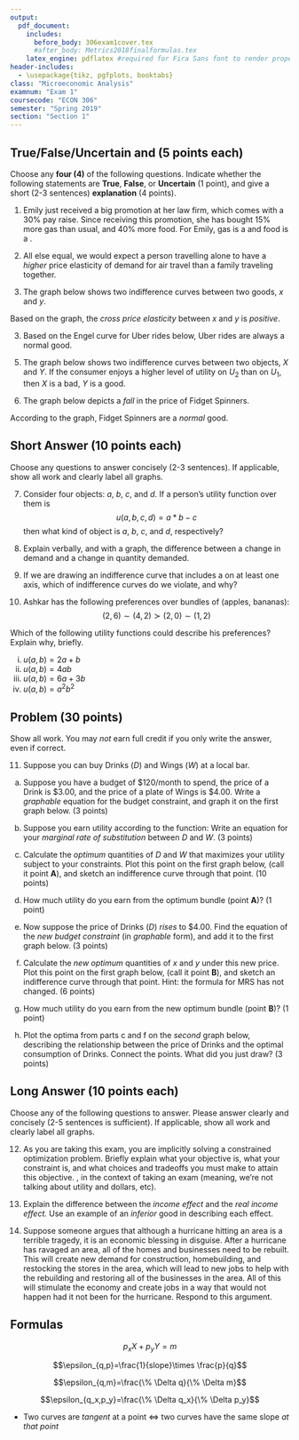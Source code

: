 ```yaml
---
output:
  pdf_document:
    includes:
      before_body: 306exam1cover.tex 
      #after_body: Metrics2018finalformulas.tex
    latex_engine: pdflatex #required for Fira Sans font to render properly 
header-includes:
  - \usepackage{tikz, pgfplots, booktabs}
class: "Microeconomic Analysis"
examnum: "Exam 1"
coursecode: "ECON 306"
semester: "Spring 2019"
section: "Section 1"
---
```


## True/False/Uncertain and \emph{Explain} (5 points each)

Choose any **four (4)** of the following questions. Indicate whether the following statements are **True**, **False**, or **Uncertain** (1 point), and give a short (2-3 sentences) **explanation** (4 points).

1. Emily just received a big promotion at her law firm, which comes with a 30\% pay raise. Since receiving this promotion, she has bought 15\% more gas than usual, and 40\% more food. For Emily, gas is a \emph{necessity good} and food is a \emph{luxury good}.  

\vspace{2in}

2. All else equal, we would expect a person travelling alone to have a *higher* price elasticity of demand for air travel than a family traveling together. 


\clearpage 

3. The graph below shows two indifference curves between two goods, $x$ and $y$. 
	
\begin{figure}[h!]\scriptsize 
		\centering 
					\begin{tikzpicture}[scale=.4]
			\draw[->] (0,0) -- (11,0) coordinate (x axis) node[right]{$x$};
 			\draw[->] (0,0) -- (0,11) coordinate (y axis) node[above]{$y$};
			\draw[ultra thick] (0,8)--node[above]{$u_2$}(8,0);
			\draw[ultra thick] (0,6)--node[above]{$u_1$}(6,0);
		\end{tikzpicture}
\end{figure}

Based on the graph, the *cross price elasticity* between $x$ and $y$ is *positive*.


\vspace{2in}

3. Based on the Engel curve for Uber rides below, Uber rides are always a normal good.

\begin{figure}[h!]
\centering 
		\begin{tikzpicture}[scale=.06]
			\draw[->] (0,0) -- (110,0) coordinate (x axis) node[right]{Uber Rides};
 			\draw[->] (0,0) -- (0,110) coordinate (y axis) node[above]{Income Per Week (\$)};
				\draw[xstep=10cm, ystep=10cm, black, dotted] (0,0) grid (100,100); 
				 				\foreach \x/\xtext in { 0,10, 20,..., 100} 
 					\draw (\x,1pt) -- (\x,-1pt) node[anchor=north] {$\xtext$};
				\foreach \y/\ytext in { 10,20,..., 100} 
					\draw (1pt,\y) -- (-1pt,\y) node[anchor=east] {$\ytext$};
			\draw[ultra thick] (0,0)--(20,30)--(70,40)--(60,60)--(20,80)--(10,100);
 		\end{tikzpicture}
\end{figure}
 

\clearpage


\vspace{2in}

5. The graph below shows two indifference curves between two objects, $X$ and $Y$. If the consumer enjoys a higher level of utility on $U_2$ than on $U_1$, then $X$ is a bad, $Y$ is a good.

\begin{figure}[h!]\scriptsize 
		\centering 
			\begin{tikzpicture}[scale=.4]
			\draw[->] (0,0) -- (11,0) coordinate (x axis) node[right]{X};
 			\draw[->] (0,0) -- (0,11) coordinate (y axis) node[above]{Y};
			\draw[ultra thick] (1,1) to[out=90, in=180] (10,10)node[right]{$U_1$};
			\draw[ultra thick, dotted] (3,1) to[out=90, in=180] (10,8)node[right]{$U_2$};
 		\end{tikzpicture}
	\end{figure}


\vspace{2in}

6. The graph below depicts a *fall* in the price of Fidget Spinners.

\begin{figure}[h!]
\centering 
\scriptsize
	\begin{tikzpicture} 
	\begin{axis}[%clip=false,
		axis lines=middle, 
		enlarge x limits={rel=0.1, upper},
		enlarge y limits={rel=0.1, upper},
		every axis y label/.style={at={(axis description cs:-0.2,0.5)},rotate=90,anchor=north},
		every axis x label/.style={at={(axis description cs:0.5,-0.1)},anchor=north},
	%legend pos=outer north east,
	xlabel=Fidget Spinners,
	ylabel=Oranges,
	shader=flat,
	xtick={0,10, 20,...,60},
	ytick={0,10,20,...,60},
	grid=major,
	ymin=0,
	xmin=0,
	ymax=60,
	xmax=60,
]
	\addplot[domain=0:60, samples=25, very thick]{150/(x)};
	\addplot[domain=0:60, samples=25, very thick]{150/(x)+15.5};
	\draw[very thick] (axis cs:0,30)--(axis cs:20,0);
	\draw[very thick, dashed] (axis cs:0,30)--(axis cs:60,8);
	\draw[very thick, dashed] (axis cs:0,15)--(axis cs:40,0);
	\draw[fill=black] (axis cs:10,15)circle(0.075cm);
	\draw[fill=black] (axis cs:20,7.5)circle(0.075cm);
	\draw[fill=black] (axis cs:17,24)circle(0.075cm);
\end{axis}
\end{tikzpicture}
\end{figure}

According to the graph, Fidget Spinners are a *normal* good. 

\vspace{2in}

\clearpage

## Short Answer (10 points each)

Choose any \textbf{three (3)} questions to answer concisely (2-3 sentences). If applicable, show all work and clearly label all graphs.

7. Consider four objects: $a$, $b$, $c$, and $d$. If a person's utility function over them is
$$u(a,b,c,d)=a*b-c$$
then what kind of object is $a$, $b$, $c$, and $d$, respectively?


\vspace{3in}

8. Explain verbally, and with a graph, the difference between a change in demand and a change in quantity demanded.

\clearpage

9. If we are drawing an indifference curve that includes a \emph{bad} on at least one axis, which \emph{assumption(s)} of indifference curves do we violate, and why?

\vspace{3in}

10. Ashkar has the following preferences over bundles of (apples, bananas):
$$(2,6) \sim (4,2) \succ (2,0) \sim (1,2)$$

Which of the following utility functions could describe his preferences? Explain why, briefly. 

i. $u(a,b) = 2a+b$
ii. $u(a,b) = 4ab$
iii. $u(a,b) = 6a+3b$
iv. $u(a,b) = a^{2} b^{2}$


\clearpage

## Problem (30 points)

Show all work. You may *not* earn full credit if you only write the answer, even if correct.

11. Suppose you can buy Drinks ($D$) and Wings ($W$) at a local bar.

a. Suppose you have a budget of \$120/month to spend, the price of a Drink is \$3.00, and the price of a plate of Wings is \$4.00. Write a *graphable* equation for the budget constraint, and graph it on the first graph below. (3 points)

b. Suppose you earn utility according to the function:
\vspace{-0.5cm}\begin{align*}
u(D,W)&=DW\\
MU_D&=W\\
MU_W&=D\\
\end{align*}\vspace{-0.5cm}
Write an equation for your *marginal rate of substitution* between $D$ and $W$.  (3 points)

c. Calculate the *optimum* quantities of $D$ and $W$ that maximizes your utility subject to your constraints. Plot this point on the first graph below, (call it point **A**), and sketch an indifference curve through that point. (10 points)

d. How much utility do you earn from the optimum bundle (point **A**)? (1 point)

e. Now suppose the price of Drinks ($D$) *rises* to \$4.00. Find the equation of the *new budget constraint* (in *graphable* form), and add it to the first graph below. (3 points)

f. Calculate the *new optimum* quantities of $x$ and $y$ under this new price. Plot this point on the first graph below, (call it point **B**), and sketch an indifference curve through that point. Hint: the formula for MRS has not changed. (6 points)

g. How much utility do you earn from the new optimum bundle (point **B**)? (1 point)

h. Plot the optima from parts c and f on the *second* graph below, describing the relationship between the price of Drinks and the optimal consumption of Drinks. Connect the points. What did you just draw? (3 points)

\begin{figure}[h!]
	\centering 
			\begin{tikzpicture}[scale=0.9] 
	\begin{axis}[%clip=false,
		axis lines=middle, 
		enlarge x limits={rel=0.1, upper},
		enlarge y limits={rel=0.1, upper},
		every axis y label/.style={at={(axis description cs:-0.2,0.5)},rotate=90,anchor=north},
		every axis x label/.style={at={(axis description cs:0.5,-0.1)},anchor=north},
	%legend pos=outer north east,
	xlabel=Drinks ($D$),
	ylabel=Wings ($W$),
	shader=flat,
	xtick={0,5,...,50},
	ytick={0,5,...,50},
	grid=major,
	ymin=0,
	xmin=0,
	ymax=50,
	xmax=50,
]
	\addplot[very thick, color=blue, domain=0:6, opacity=0]{x};
\end{axis}
\end{tikzpicture}
		\begin{tikzpicture}[scale=0.9] 
	\begin{axis}[%clip=false,
		axis lines=middle, 
		enlarge x limits={rel=0.1, upper},
		enlarge y limits={rel=0.1, upper},
		every axis y label/.style={at={(axis description cs:-0.2,0.5)},rotate=90,anchor=north},
		every axis x label/.style={at={(axis description cs:0.5,-0.1)},anchor=north},
	%legend pos=outer north east,
	xlabel=Drinks ($D$),
	ylabel=Price per Drink ($p_D$),
	shader=flat,
	xtick={0,5,...,50},
	ytick={0,1,...,5},
	grid=major,
	ymin=0,
	xmin=0,
	ymax=5,
	xmax=50,
]
	\addplot[very thick, color=blue, domain=0:6, opacity=0]{x};
\end{axis}
\end{tikzpicture}
\end{figure}

\clearpage 

\newpage
\thispagestyle{plain}
\mbox{}
\clearpage 

## Long Answer (10 points each)

Choose any \textbf{two (2)} of the following questions to answer. Please answer clearly and concisely (2-5 sentences is sufficient). If applicable, show all work and clearly label all graphs.

12. As you are taking this exam, you are implicitly solving a constrained optimization problem. Briefly explain what your objective is, what your constraint is, and what choices and tradeoffs you must make to attain this objective. \emph{Be specific}, in the context of taking an exam (meaning, we're not talking about utility and dollars, etc). 

13. Explain the difference between the *income effect* and the *real income effect.* Use an example of an *inferior* good in describing each effect. 

14. Suppose someone argues that although a hurricane hitting an area is a terrible tragedy, it is an economic blessing in disguise. After a hurricane has ravaged an area, all of the homes and businesses need to be rebuilt. This will create new demand for construction, homebuilding, and restocking the stores in the area, which will lead to new jobs to help with the rebuilding and restoring all of the businesses in the area. All of this will stimulate the economy and create jobs in a way that would not happen had it not been for the hurricane. Respond to this argument.
 

\newpage
\thispagestyle{plain}
\mbox{}
\clearpage 

## Formulas

$$p_xX+p_yY=m$$

$$\epsilon_{q,p}=\frac{1}{slope}\times \frac{p}{q}$$

$$\epsilon_{q,m}=\frac{\% \Delta q}{\% \Delta m}$$

$$\epsilon_{q_x,p_y}=\frac{\% \Delta q_x}{\% \Delta p_y}$$

- Two curves are *tangent* at a point $\iff$ two curves have the same slope *at that point*
